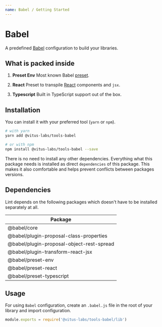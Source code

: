 ```yaml
---
name: Babel / Getting Started
---
```


# Babel

A predefined [Babel](https://babeljs.io/) configuration to build your libraries.

## What is packed inside

1. **Preset Env**
   Most known Babel [preset](https://babeljs.io/docs/en/babel-preset-env).

2. **React**
   Preset to transpile [React](https://babeljs.io/docs/en/babel-preset-react) components
   and `jsx`.

3. **Typescript**
   Built in TypeScript support out of the box.

## Installation

You can install it with your preferred tool (`yarn` or `npm`).

```bash editor=false live=false
# with yarn
yarn add @vitus-labs/tools-babel

# or with npm
npm install @vitus-labs/tools-babel --save
```

There is no need to install any other dependencies. Everything what this package needs
is installed as direct `dependencies` of this package. This makes it also comfortable
and helps prevent conflicts between packages versions.

## Dependencies

Lint depends on the following packages which doesn't have to be installed
separately at all.

| Package                                   |
| ----------------------------------------- |
| @babel/core                               |
| @babel/plugin-proposal-class-properties   |
| @babel/plugin-proposal-object-rest-spread |
| @babel/plugin-transform-react-jsx         |
| @babel/preset-env                         |
| @babel/preset-react                       |
| @babel/preset-typescript                  |

## Usage

For using `Babel` configuration, create an `.babel.js` file in the root of your
library and import configuration.

```jsx editor=false live=false
module.exports = require('@vitus-labs/tools-babel/lib')
```
